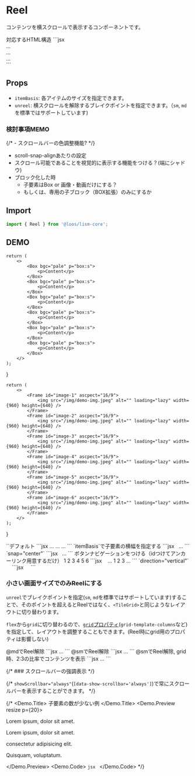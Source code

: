 

# Reel

コンテンツを横スクロールで表示するコンポーネントです。


<Demo>
	<Demo.Title>対応するHTML構造</Demo.Title>
	<Demo.Code>
	```jsx
	<div class="l--reel">
		<div class="is--item">...</div>
		<div class="is--item">...</div>
		<div class="is--item">...</div>
	</div>
	```
	</Demo.Code>
</Demo>


## Props

- `itemBasis`: 各アイテムのサイズを指定できます。
- `unreel`:  横スクロールを解除するブレイクポイントを指定できます。（`sm`, `md`を標準ではサポートしています)


### 検討事項MEMO

{/* - スクロールバーの色調整機能? */}
- scroll-snap-alignあたりの設定
- スクロール可能であることを視覚的に表示する機能をつける？(端にシャドウ)
- ブロック化した時
	- 子要素はBox or 画像・動画だけにする？
	- もしくは、専用の子ブロック（BOX拡張）のみにするか


## Import

```js
import { Reel } from '@loos/lism-core';
```


## DEMO

	return (
		<>
			<Box bgc="pale" p="box:s">
				<p>Content</p>
			</Box>
			<Box bgc="pale" p="box:s">
				<p>Content</p>
			</Box>
			<Box bgc="pale" p="box:s">
				<p>Content</p>
			</Box>
			<Box bgc="pale" p="box:s">
				<p>Content</p>
			</Box>
			<Box bgc="pale" p="box:s">
				<p>Content</p>
			</Box>
			<Box bgc="pale" p="box:s">
				<p>Content</p>
			</Box>
		</>
	);
}

	return (
		<>
			<Frame id="image-1" ascpect="16/9">
				<img src="/img/demo-img.jpeg" alt="" loading="lazy" width={960} height={640} />
			</Frame>
			<Frame id="image-2" ascpect="16/9">
				<img src="/img/demo-img.jpeg" alt="" loading="lazy" width={960} height={640} />
			</Frame>
			<Frame id="image-3" ascpect="16/9">
				<img src="/img/demo-img.jpeg" alt="" loading="lazy" width={960} height={640} />
			</Frame>
			<Frame id="image-4" ascpect="16/9">
				<img src="/img/demo-img.jpeg" alt="" loading="lazy" width={960} height={640} />
			</Frame>
			<Frame id="image-5" ascpect="16/9">
				<img src="/img/demo-img.jpeg" alt="" loading="lazy" width={960} height={640} />
			</Frame>
			<Frame id="image-6" ascpect="16/9">
				<img src="/img/demo-img.jpeg" alt="" loading="lazy" width={960} height={640} />
			</Frame>
		</>
	);
}

<Demo>
	<Demo.Title>
		`<Reel>`デフォルト
	</Demo.Title>
	<Demo.Preview resize p={20}>
		<Reel lismState={["has--itemGuide"]}>
			<ReelContents />
		</Reel>
	</Demo.Preview>
	<Demo.Code>
		```jsx
		<Reel>
			<Box>...</Box>
			<Box>...</Box>
			...
		</Reel>
		```
	</Demo.Code>
</Demo>



<Demo>
	<Demo.Title>
		`itemBasis`で子要素の横幅を指定する
	</Demo.Title>
	<Demo.Preview resize p={20}>
		<Reel itemBasis="40%" gap={20}>
			<ReelImages />
		</Reel>
	</Demo.Preview>
	<Demo.Code>
		```jsx
		<Reel itemBasis="40%" gap={20}>
			<Frame ascpect="16/9">
				<img src="..." alt="" loading="lazy" width={960} height={640} />
			</Frame>
			<Frame ascpect="16/9">
				<img src="..." alt="" loading="lazy" width={960} height={640} />
			</Frame>
			...
		</Reel>
		```
	</Demo.Code>
</Demo>


<Demo>
	<Demo.Title>
		`snap="center"`
	</Demo.Title>
	<Demo.Preview resize p={20}>
		<Reel itemBasis="40%" snap="center" gap={20}>
			<ReelImages />
		</Reel>
	</Demo.Preview>
	<Demo.Code>
		```jsx
		<Reel itemBasis="40%" snap="center" gap={20}>
			<Frame ascpect="16/9">
				<img src="..." alt="" loading="lazy" width={960} height={640} />
			</Frame>
			<Frame ascpect="16/9">
				<img src="..." alt="" loading="lazy" width={960} height={640} />
			</Frame>
			...
		</Reel>
		```
	</Demo.Code>
</Demo>


<Demo>
	<Demo.Title>
		ボタンナビゲーションをつける（idつけてアンカーリンク用意するだけ）
	</Demo.Title>
	<Demo.Preview p={20} isShadow={false} flowGap={20}>
		<Reel itemBasis="60%" snap="center" gap={20}>
			<ReelImages />
		</Reel>
		<Cluster gap={20} jc="c" lh="1" provide={{c: 'base', bgc:'b200', p:'box:s', radius: '2'}}>
			<Item tag="a" href="#image-1" consume='c bgc p radius' hover={{bgc: "b300"}} td="none">1</Item>
			<Item tag="a" href="#image-2" consume='c bgc p radius' hover={{bgc: "b300"}} td="none">2</Item>
			<Item tag="a" href="#image-3" consume='c bgc p radius' hover={{bgc: "b300"}} td="none">3</Item>
			<Item tag="a" href="#image-4" consume='c bgc p radius' hover={{bgc: "b300"}} td="none">4</Item>
			<Item tag="a" href="#image-5" consume='c bgc p radius' hover={{bgc: "b300"}} td="none">5</Item>
			<Item tag="a" href="#image-6" consume='c bgc p radius' hover={{bgc: "b300"}} td="none">6</Item>
		</Cluster>
	</Demo.Preview>
	<Demo.Code>
		```jsx
		<Reel itemBasis="40%" snap="center" gap={20}>
			<Frame id="image-1" ascpect="16/9">
				<img src="..." alt="" loading="lazy" width={960} height={640} />
			</Frame>
			<Frame id="image-2" ascpect="16/9">
				<img src="..." alt="" loading="lazy" width={960} height={640} />
			</Frame>
			<Frame id="image-3" ascpect="16/9">
				<img src="..." alt="" loading="lazy" width={960} height={640} />
			</Frame>
			...
		</Reel>
		<Cluster gap={20} jc="c" lh="1" provide={{c: 'base', bgc:'b200', p:'box:s', radius: '2'}}>
			<Item tag="a" href="#image-1" consume='c bgc p radius' hover={{bgc: "b300"}} td="none">1</Item>
			<Item tag="a" href="#image-2" consume='c bgc p radius' hover={{bgc: "b300"}} td="none">2</Item>
			<Item tag="a" href="#image-3" consume='c bgc p radius' hover={{bgc: "b300"}} td="none">3</Item>
			...
		</Cluster>
		```
	</Demo.Code>
</Demo>
<Demo>
	<Demo.Title>
		`direction="vertical"`
	</Demo.Title>
	<Demo.Preview resize p={20}  maxW="30rem">
		<Reel itemBasis="auto" direction="column" snap="center" aspect="3/4.2" radius="4" bgc="b900" p={30} gap={30}>
			<Frame aspect="3/4" radius="3">
				<img src="/img/demo-img.jpeg" alt="" loading="lazy" width={960} height={640} />
			</Frame>
			<Frame aspect="3/4" radius="3">
				<img src="/img/demo-img.jpeg" alt="" loading="lazy" width={960} height={640} />
			</Frame>
			<Frame aspect="3/4" radius="3">
				<img src="/img/demo-img.jpeg" alt="" loading="lazy" width={960} height={640} />
			</Frame>
			<Frame aspect="3/4" radius="3">
				<img src="/img/demo-img.jpeg" alt="" loading="lazy" width={960} height={640} />
			</Frame>
		</Reel>
	</Demo.Preview>
	<Demo.Code>
		```jsx
		<Reel itemBasis="auto" direction="column" snap="center" aspect="3/4.5" radius="4" bgc="b900" p={30} gap={30}>
			<Frame aspect="3/4" radius="3">
				<img src="/img/demo-img.jpeg" alt="" loading="lazy" width={960} height={640} />
			</Frame>
			<Frame aspect="3/4" radius="3">
				<img src="/img/demo-img.jpeg" alt="" loading="lazy" width={960} height={640} />
			</Frame>
			<Frame aspect="3/4" radius="3">
				<img src="/img/demo-img.jpeg" alt="" loading="lazy" width={960} height={640} />
			</Frame>
			<Frame aspect="3/4" radius="3">
				<img src="/img/demo-img.jpeg" alt="" loading="lazy" width={960} height={640} />
			</Frame>
		</Reel>
		```
	</Demo.Code>
</Demo>


### 小さい画面サイズでのみReelにする

`unreel`でブレイクポイントを指定(`sm`, `md`を標準ではサポートしています)することで、そのポイントを超えるとReelではなく、`<TileGrid>`と同じようなレイアウトに切り替わります。

`flex`から`grid`に切り替わるので、[`grid`プロパティ](/docs/props/grid)(`grid-template-columns`など)を指定して、レイアウトを調整することもできます。(Reel時にgrid用のプロパティは影響しない)


<Demo>
	<Demo.Title>@mdでReel解除</Demo.Title>
	<Demo.Preview resize p={20}>
		<Reel unreel='md' gap={20}>
			<ReelContents />
		</Reel>
	</Demo.Preview>
	<Demo.Code>
		```jsx
		<Reel unreel='md' gap={20}>
			...
		</Reel>
		```
	</Demo.Code>
</Demo>

<Demo>
	<Demo.Title>@smでReel解除</Demo.Title>
	<Demo.Preview resize p={20}>
		<Reel unreel='sm' gap={20}>
			<ReelContents />
		</Reel>
	</Demo.Preview>
	<Demo.Code>
		```jsx
		<Reel unreel='sm' gap={20}>
			...
		</Reel>
		```
	</Demo.Code>
</Demo>


<Demo>
	<Demo.Title>@smでReel解除, grid時、2:3の比率でコンテンツを表示</Demo.Title>
	<Demo.Preview resize p={20}>
		<Reel unreel='sm' gap={20} grid={{columns: '2fr 3fr'}}>
			<ReelContents />
		</Reel>
	</Demo.Preview>
	<Demo.Code>
		```jsx
		<Reel unreel='sm' gap={20} grid={{columns: '2fr 3fr'}}>
			...
		</Reel>
		```
	</Demo.Code>
</Demo>


{/* ### スクロールバーの強調表示 */}

{/* `showScrollbar="always"`(`[data-show-scrollbar='always']`)で常にスクロールバーを表示することができます。 */}

{/* <Demo>
	<Demo.Title>
		子要素の数が少ない例
	</Demo.Title>
	<Demo.Preview resize p={20}>
		<Reel gap={20} showScrollbar="always">
			<Box bgc="pale" p="box:s">
				<p>Lorem ipsum, dolor sit amet.</p>
			</Box>
			<Box bgc="pale" p="box:s">
				<p>Lorem ipsum, dolor sit amet.</p>
				<p>consectetur adipisicing elit.</p>
			</Box>
			<Box bgc="pale" p="box:s">
				<p>Quisquam, voluptatum.</p>
			</Box>
		</Reel>
	</Demo.Preview>
	<Demo.Code>
		```jsx
		```
	</Demo.Code>
</Demo> */}
